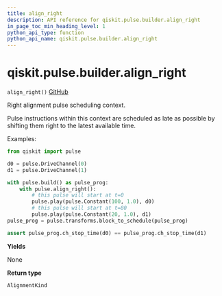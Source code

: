 ```yaml
---
title: align_right
description: API reference for qiskit.pulse.builder.align_right
in_page_toc_min_heading_level: 1
python_api_type: function
python_api_name: qiskit.pulse.builder.align_right
---
```


# qiskit.pulse.builder.align\_right

<span id="qiskit.pulse.builder.align_right" />

`align_right()` [GitHub](https://github.com/qiskit/qiskit/tree/stable/0.20/qiskit/pulse/builder.py "view source code")

Right alignment pulse scheduling context.

Pulse instructions within this context are scheduled as late as possible by shifting them right to the latest available time.

Examples:

```python
from qiskit import pulse

d0 = pulse.DriveChannel(0)
d1 = pulse.DriveChannel(1)

with pulse.build() as pulse_prog:
    with pulse.align_right():
        # this pulse will start at t=0
        pulse.play(pulse.Constant(100, 1.0), d0)
        # this pulse will start at t=80
        pulse.play(pulse.Constant(20, 1.0), d1)
pulse_prog = pulse.transforms.block_to_schedule(pulse_prog)

assert pulse_prog.ch_stop_time(d0) == pulse_prog.ch_stop_time(d1)
```

**Yields**

None

**Return type**

`AlignmentKind`


